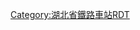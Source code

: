 <noinclude>{{BS-map
| title = 舵落口站站线布置图
| map = </noinclude>
\\\\\\\\\\CONTg\CONTg\\\\~~[[汉丹铁路]][[下行线|下]]、[[上行线]][[丹江站]]方向
\\\\\\\\\\STRg\STRf\\\CONTg\CONTg~~[[汉宜铁路]]下、上行线[[宜昌东站]]方向
\\\\\\\\\\STR\STR\\\STRg\STRf
\\\\\\\\\ENDEa\STR\STR\\\STR\STR
\\\\\\\\\STR\STR\STR\\\STR\STR
\\\\\\\\\STR\STR\STR\\\STR\STR
\\\\\\\\\STR\STR\STR\\\STR\STR
\\\\\\\\\STR\STR\STR\\\STR\STR
\\\\\\\\\STR\STR\STR\\\STR\STR
\\\\\\\\\STR\STR\STR\\\STR\STR
\\\\\\\\\ABZg2\STR!~STRc3\STR\\\STR\STR
\\\\\\\\STRc2\ABZg3!~STRc1\ABZg+4!~STRc2\ABZg3\\\STR\STR
\\\\\\\\STR+1\STR!~STRc4\ABZg+1\STR!~STRc4\\\STR\STR
\\\\\\\\LSTR\STR\STR\STR\\\STR\STR
\\\\\\\\\STR\ABZg2\STR!~STRc3\\\STR\STR
\\\\\\\\STRc2\ABZg3!~STRc2\ABZg3!~STRc1\ABZg+4\\\STR\STR
\\\\\\\\STR+1\ABZg+1!~STRc4\STR!~STRc4\ABZg2\STRc3\\STR\STR
\\\\\\\STRc2\STR3!~STRc2\ABZg3!~STRc2\ABZg3\STR!~STRc1\ABZ4+2f\STRc3\STR\STR
\\\\\\STRc2\STR3+1!~STRc2\STR3+1!~STRc24\KRZ3+1!~STRc4\STR!~STRc4\STR\STR!~STRc1\STR+4\STR\STR
\\\\\STRc2\STR3+1!~STRc2\STR3+1!~STRc24\STR3+1!~STRc24\ABZg3!~STRc4\STR\STR\STR\STR\STR\STR
\\\\\STR+1!~STRc2\ABZ1+3f!~STRc4\STR+1!~STRc4\STR+1!~STRc4\STR!~STRc4\STR\STR\STR\STR\STR\STR
\\\\STRc2\KRZ3+1\STR!~STRc4\STR\STR\STR\STR\STR\STR\STR\STR\STR
\\\\STR+1\STR!~STRc4\STR\STR\STR\STR\STR\STR\STR\STR\STR\STR
\\\\STR\STR\STR\STR\STR\STR\STR\STR\STR\STR\STR\STR
\\\\STR\STR\STR\STR\STR\STR\STR\STR\STR\STR\STR\STR
\\\\STR\STR\STR\STR\STR\STR\STR\STR\STR\STR\STR\STR
\\\\STR\STR\STR\STR\STR\STR\STR\STR\STR\STR\STR\STR
\\\\STR\STR\STR\STR\STR\STR\STR\STR\STR\STR\STR\STR
\\\STRc2\ABZg3\STR\STR\STR\STR\STR\STR\STR\STR\STR\STR\STR
\\STRc2\ABZ1+3f\STR!~STRc4\STR\STR\STR\STR\STR\STR\STR\STR\STR\STR\STR
\STRc2\ABZ1+3f\STR!~STRc4\STR\STR\STR\STR\STR\STR\STR\STR\STR\STR+BSl\STR+BSr\STR
STRc2\ABZ1+3f\STR!~STRc4\STR\STR\STR\STR\STR\STR\STR\STR\STR\STR\STR+BSl\STR+BSr\STR
STR+1\STR!~STRc4\STR\STR\STR\STR\STR\STR\STR\STR\STR\STR\STR\STR\STR\STR
STR\STR\STR\STR\STR\STR\STR\STR\STR\STR\STR\STR\STR\STR\STR\STR
STR\STR\STR\STR\STR\STR\STR\STR\STR\STR\STR\STR\STR\STR\STR\STR
STR\STR\STR\STR\STR\STR\STR\STR\STR\STR\STR\STR\STR\STR\STR\STR
STR\STR\STR\STR\STR\STR\STR\STR\STR\STR\STR\STR\STR\STR\STR\STR
STR\STR\STR\STR\STR\STR\STR\STR\STR\STR\STR\STR\STR\STR\STR\STR
STR\STR\STR\STR\STR\STR\STR\STR\STR\STR\STR\STR\STR\STR\STR\STR
STR\STR\STR\STR\STR\STR\STR\STR\STR\STR\STR\STR\STR\STR\STR\STR
STR2\STR2!~STRc3\STR2!~STRc3\STR!~STRc3\STR\STR\STR\STR\STR\STR\STR\STR\STR\STR\STR\STR
STRc1\STRl+4!~STRc1\ABZ2+4r!~STRc1\ABZ2+4g!~STRc3\STR!~STRc3\STR\STR\STR\STR\STR\STR\STR\STR\STR\STR\STR
\LSTRq\STRq!~STRc1\ABZ2+4r!~STRc1\ABZ2+4g!~STRc3\STR!~STRc3\STR\STR\STR\STR\STR\STR\STR!~STRc2\STR3\STR\STR
\\\STRc1\STR2+4!~STRc1\KRZ2+4!~STRc3\STR!~STRc3\STR\STR\STR\STR\STR\ABZg+1\STRc4\STR\STR
\\\\STRc1\ABZ2+4g!~STRc1\ABZ2+4g!~STRc3\STR!~STRc3\STR2\STR!~STRc3\STR\STR!~STRc2\ABZg3\\STR\STR
\\\\\STRc1\STR2+4!~STRc1\ABZ2+4g!~STRc3\STRc13\KRZ2+4\STR!~STRc3\ABZg+1\ENDEe!~STRc4\\STR\STR
\\\\\\STRc1\STR2+4!~STRc1\ABZ4+2f!~STRc3\STR!~STRc13\ABZg+4!~STRc2\ABZg3\\\STR\STR
\\\\\\\STRc1\ABZg+4!~STRc1\ABZg+4\ABZg+1\STR!~STRc4\\\STR\STR
\\\\\\\\STR\ABZg2\ABZg2!~STRc3\STR!~STRc3\\\STR\STR
\\\\\\\\STR\STR!~STRc1\ABZg+4!~STRc1\ABZg+4\\\STR\STR
\\\\\\\STRc2\ABZg3\STR!~STRc2\ABZg3\STR\\\STR\STR
\\\\\\STRc2\STR3+1!~STRc2\ABZg3!~STRc4\ABZg+1\ABZg2!~STRc4\STR!~STRc3\\\STR\STR
\\\\\\LSTR3+1!~STRc2\STR3+1!~STRc24\ABZg3!~STRc4\STR\STR!~STRc1\ABZg+4\\\STR\STR
\\\\\\LSTR3+1!~STRc2\ABZ1+3f!~STRc4\STR!~STRc4\STR\STR\STR\\\STR\STR
\\\\\STRc2\STR3+1!~STRc2\STR3!~STRc4\STR\STR\STR\STR\\\STR\STR
\\\\\LSTR3+1\LSTR3+1!~STRc4\STRc4\STR\STR\STR\STR\\\STR\STR
\\\\\\\\STR\STR\STR\STR\\\STR\STR
\\\\\\\\STR\STR\STR\STR\\\STR\STR
\\\\\\\STRc2\ABZg3\STR\STR\STR\\\STR\STR
\\\\\\STRc2\STR3+1!~STRc2\ABZg3!~STRc4\STR\STR\STR\\\STR\STR
\\\\\\LSTR3+1!~STRc2\STR3+1!~STRc4\STR!~STRc4\STR\STR\STR\\\STR\STR
\\\\\\LSTR3+1\STRc24\ABZg3\STR\STR\STR\\\STR\STR
\\\\\\STRc2\STR3+1\STR!~STRc4\STR\STR\STR\\\STR\STR
\\\\\\LSTR3+1\STRc4\STR\STR\STR\STR\\\STR\STR
\\\\\\\STRc2\ABZg3\STR\STR\STR\\\STR\STR
\\\\\\STRc2\STR3+1!~STRc2\STR3!~STRc24\ABZg3\STR\STR\\\STR\STR
\\\\\STRc2\STR3+1!~STRc2\STR3+1!~STRc24\STR3+1!~STRc4\ENDEe!~STRc4\STR\STR\\\STR\STR
\\\\\LSTR3+1\LSTR3+1!~STRc4\LSTR3+1!~STRc4\STRc4\\STR\STR\\\STR\STR
\\\\\\\\\\STR\STR\\\STR\STR
\\\\\\\\\\STR\STR\\\STRg\STRf
\\\\\\\\\\STRg\STRf\\\CONTf\CONTf~~[[汉宜铁路]][[下行线|下]]、[[上行线]][[汉口站]]方向
\\\\\\\\\\CONTf\CONTf\\\\~~[[汉丹铁路]]下、上行线汉口站方向
<noinclude>}}

{{Rdt intro|[[舵落口站 (铁路)|舵落口站]]}}

[[Category:湖北省鐵路車站RDT]]
</noinclude>